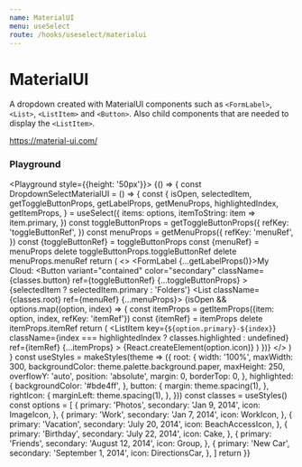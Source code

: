 ```yaml
---
name: MaterialUI
menu: useSelect
route: /hooks/useselect/materialui
---
```




# MaterialUI

A dropdown created with MaterialUI components such as `<FormLabel>`, `<List>`, `<ListItem>` and `<Button>`. Also child components
that are needed to display the `<ListItem>`.

https://material-ui.com/

### Playground

<Playground style={{height: '50px'}}>
  {() => {
    const DropdownSelectMaterialUI = () => {
      const {
        isOpen,
        selectedItem,
        getToggleButtonProps,
        getLabelProps,
        getMenuProps,
        highlightedIndex,
        getItemProps,
      } = useSelect({
        items: options,
        itemToString: item => item.primary,
      })
      const toggleButtonProps = getToggleButtonProps({
        refKey: 'toggleButtonRef',
      })
      const menuProps = getMenuProps({
        refKey: 'menuRef',
      })
      const {toggleButtonRef} = toggleButtonProps
      const {menuRef} = menuProps
      delete toggleButtonProps.toggleButtonRef
      delete menuProps.menuRef
      return (
        <>
          <FormLabel {...getLabelProps()}>My Cloud:</FormLabel>
          <Button
            variant="contained"
            color="secondary"
            className={classes.button}
            ref={toggleButtonRef}
            {...toggleButtonProps}
          >
            {selectedItem ? selectedItem.primary : 'Folders'}
            <ExpandMoreIcon className={classes.rightIcon} />
          </Button>
          <List className={classes.root} ref={menuRef} {...menuProps}>
            {isOpen && options.map((option, index) => {
              const itemProps = getItemProps({item: option, index, refKey: 'itemRef'})
              const {itemRef} = itemProps
              delete itemProps.itemRef
              return (
                <ListItem 
                  key={`${option.primary}-${index}`} 
                  className={index === highlightedIndex ? classes.highlighted : undefined} 
                  ref={itemRef} 
                  {...itemProps}
                >
                  <ListItemAvatar>
                    <Avatar>
                      {React.createElement(option.icon)}
                    </Avatar>
                  </ListItemAvatar>
                  <ListItemText primary={option.primary} secondary={option.secondary} />
                </ListItem>
              )
            })}
          </List>
        </>
      )
    }
    const useStyles = makeStyles(theme => ({
      root: {
        width: '100%',
        maxWidth: 300,
        backgroundColor: theme.palette.background.paper,
        maxHeight: 250,
        overflowY: 'auto',
        position: 'absolute',
        margin: 0,
        borderTop: 0,
      },
      highlighted: {
        backgroundColor: '#bde4ff',
      },
      button: {
        margin: theme.spacing(1),
      },
      rightIcon: {
        marginLeft: theme.spacing(1),
      },
    }))
    const classes = useStyles()
    const options = [
      {
        primary: 'Photos',
        secondary: 'Jan 9, 2014',
        icon: ImageIcon,
      },
      {
        primary: 'Work',
        secondary: 'Jan 7, 2014',
        icon: WorkIcon,
      },
      {
        primary: 'Vacation',
        secondary: 'July 20, 2014',
        icon: BeachAccessIcon,
      },
      {
        primary: 'Birthday',
        secondary: 'July 22, 2014',
        icon: Cake,
      },
      {
        primary: 'Friends',
        secondary: 'August 12, 2014',
        icon: Group,
      },
      {
        primary: 'New Car',
        secondary: 'September 1, 2014',
        icon: DirectionsCar,
      },
    ]
    return <DropdownSelectMaterialUI />
}}

</Playground>
